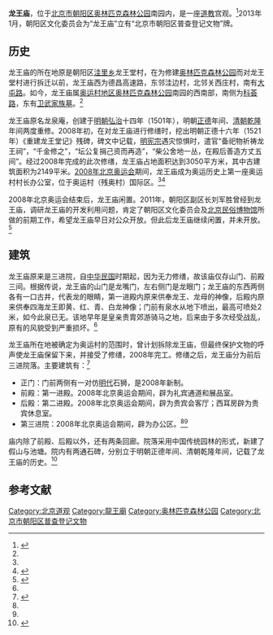 '''龙王庙'''，位于[[北京市|北京市]][[朝阳区_(北京市)|朝阳区]][[奥林匹克森林公园|奥林匹克森林公园]]南园内，是一座[[道教|道教]]宫观。<ref name=cysz>{{Cite web |url=http://whfw.bjchy.gov.cn/whly/402883ef3e9195be013e94213b120370.html |title=龙王庙，朝阳数字文化网，2013-05-11 |access-date=2014-10-19 |archive-url=https://web.archive.org/web/20141019153018/http://whfw.bjchy.gov.cn/whly/402883ef3e9195be013e94213b120370.html |archive-date=2014-10-19 |dead-url=yes }}</ref>2013年1月，朝阳区文化委员会为“龙王庙”立有“北京市朝阳区普查登记文物”牌。

==历史==
龙王庙的所在地原是朝阳区[[洼里乡|洼里乡]]龙王堂村，在为修建[[奥林匹克森林公园|奥林匹克森林公园]]而对龙王堂村进行拆迁以前，龙王庙西为德昌高速路，东邻洼边村，北邻关西庄村，南有[[大屯路|大屯路]]。如今，龙王庙属[[奥运村地区|奥运村地区]][[奥林匹克森林公园|奥林匹克森林公园]]南园的西南部，南侧为[[科荟路|科荟路]]，东有[[卫武家族墓|卫武家族墓]]。<ref name=cysz/>

龙王庙原名龙泉庵，创建于[[明朝|明朝]][[弘治|弘治]]十四年（1501年），明朝[[正德_(明朝)|正德]]年间、[[清朝|清朝]][[乾隆|乾隆]]年间两度重修。2008年初，在对龙王庙进行修缮时，挖出明朝正德十六年（1521年）《重建龙王堂记》残碑，碑文中记载，[[明宪宗|明宪宗]]遇灾惊惧时，遣官“备祀物祈祷龙王祠”，“千金修之”，“坛公复捐己资而再造”，“柴公舍地一丛，在殿后善造方丈五间”。经过2008年完成的此次修缮，龙王庙占地面积达到3050平方米，其中古建筑面积为2149平米。[[2008年北京奥运会|2008年北京奥运会]]期间，龙王庙成为奥运历史上第一座奥运村村长办公室，位于奥运村（残奥村）国际区。<ref name=cysz/><ref>{{Cite web |url=http://news.hexun.com/2008-10-02/109439730.html |title=“村”里有个龙王庙，和讯新闻，2008-10-02 |accessdate=2014-10-19 |archive-date=2016-03-04 |archive-url=https://web.archive.org/web/20160304194346/http://news.hexun.com/2008-10-02/109439730.html |dead-url=no }}</ref>

2008年北京奥运会结束后，龙王庙闲置。2011年，朝阳区副区长刘军胜曾经到龙王庙，调研龙王庙的开发利用问题，肯定了朝阳区文化委员会及[[北京民俗博物馆|北京民俗博物馆]]所做的前期工作，希望龙王庙早日对公众开放。但此后龙王庙继续闲置，并未开放。<ref>{{Cite web |url=http://www.risingsun.org.cn/news/culture/8a24f0a031a821c00132b2e910c30061.html |title=朝阳区副区长刘军胜到龙王庙调研，朝阳文化网，2011-09-28 |accessdate=2014-10-19 |archive-date=2015-09-24 |archive-url=https://web.archive.org/web/20150924091359/http://www.risingsun.org.cn/news/culture/8a24f0a031a821c00132b2e910c30061.html |dead-url=no }}</ref>

==建筑==
龙王庙原来是三进院，自[[中华民国|中华民国]]时期起，因为无力修缮，故该庙仅存山门、前殿三间。根据传说，龙王庙的山门是龙嘴门，左右侧门是龙眼门；龙王庙的东西两侧各有一口古井，代表龙的眼睛，第一进殿内原来供奉龙王、龙母的神像，后殿内原来供奉四海龙王即黄、红、青、白龙神像；门前有泉水从地下喷出，最高可喷处2米，如今此泉已无。该地早年是皇亲贵胄郊游骑马之地，后来由于多次经受战乱，原有的风貌受到严重损坏。<ref name=cysz/>

龙王庙所在地被确定为奥运村的范围时，曾计划拆除龙王庙，但最终保护文物的呼声使龙王庙保留下来，并接受了修缮，2008年完工。修缮之后，龙王庙分为前后三进院落。主要建筑有：<ref name=tanmi>{{Cite web |url=http://sports.sina.com.cn/o/2008-07-30/05563817984.shtml |title=奥运村村长院探秘：龙王庙四合院别具中国特色，新浪，2008-07-30 |accessdate=2014-10-19 |archive-date=2016-03-04 |archive-url=https://web.archive.org/web/20160304120522/http://sports.sina.com.cn/o/2008-07-30/05563817984.shtml |dead-url=no }}</ref>
*正门：门前两侧有一对仿[[明代|明代]]石狮，是2008年新制。
*前殿：第一进殿。2008年北京奥运会期间，辟为礼宾通道和展品室。
*后殿：第二进殿。2008年北京奥运会期间，辟为贵宾会客厅；西耳房辟为贵宾休息室。
*第三进院：2008年北京奥运会期间，辟为办公区。<ref name=sohu/><ref name=tanmi/>

庙内除了前殿、后殿以外，还有两条回廊。院落采用中国传统园林的形式，新建了假山与池塘。院内有两通石碑，分别立于明朝正德年间、清朝乾隆年间，记载了龙王庙的历史。<ref name=sohu>{{Cite web |url=http://news.sohu.com/20080831/n259290390.shtml |title=话说“龙王庙”，搜狐，2008-08-31 |accessdate=2014-10-19 |archive-date=2014-10-19 |archive-url=https://web.archive.org/web/20141019153712/http://news.sohu.com/20080831/n259290390.shtml |dead-url=no }}</ref>

==参考文献==
{{reflist}}

[[Category:北京道观|Category:北京道观]]
[[Category:龍王廟|Category:龍王廟]]
[[Category:奥林匹克森林公园|Category:奥林匹克森林公园]]
[[Category:北京市朝阳区普查登记文物|Category:北京市朝阳区普查登记文物]]